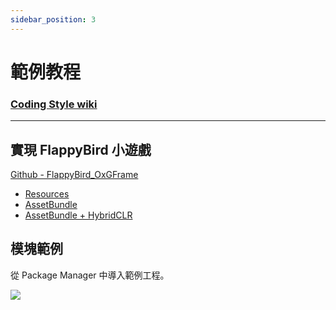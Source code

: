 ```yaml
---
sidebar_position: 3
---
```



# 範例教程

### [Coding Style wiki](https://github.com/michael811125/OxGFrame/wiki/Coding-Style)

---

## 實現 FlappyBird 小遊戲

[Github - FlappyBird_OxGFrame](https://github.com/michael811125/FlappyBird_OxGFrame)
  - [Resources](https://github.com/michael811125/FlappyBird_OxGFrame/tree/resources)
  - [AssetBundle](https://github.com/michael811125/FlappyBird_OxGFrame/tree/assetbundle)
  - [AssetBundle + HybridCLR](https://github.com/michael811125/FlappyBird_OxGFrame/tree/assetbundle_clr)

<ReactPlayer controls url='https://github.com/michael811125/OxGFrame/assets/30960759/5e41e84a-029d-4392-8142-7199ce45018c' />

## 模塊範例

從 Package Manager 中導入範例工程。

![](/img/samples/img_1.png)